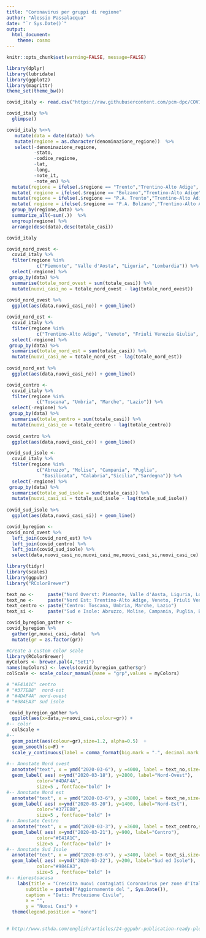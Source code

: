 ```yaml
---
title: "Coronavirus per gruppi di regione"
author: "Alessio Passalacqua"
date: "`r Sys.Date()`"
output: 
  html_document:
    theme: cosmo
---
```


```r
knitr::opts_chunk$set(warning=FALSE, message=FALSE)
```

```r
library(dplyr)
library(lubridate)
library(ggplot2)
library(magrittr)
theme_set(theme_bw())
```


```r
covid_italy <- read.csv("https://raw.githubusercontent.com/pcm-dpc/COVID-19/master/dati-regioni/dpc-covid19-ita-regioni.csv")
```


```r
covid_italy %>%
  glimpse()
```


```r
covid_italy %<>%
   mutate(data = date(data)) %>%
   mutate(regione = as.character(denominazione_regione))  %>%
   select(-denominazione_regione,
          -stato,
          -codice_regione,
          -lat,
          -long,
          -note_it,
          -note_en) %>%
  mutate(regione = ifelse(.$regione == "Trento","Trentino-Alto Adige",.$regione))%>%
  mutate( regione = ifelse(.$regione == "Bolzano","Trentino-Alto Adige",.$regione)) %>%
  mutate(regione = ifelse(.$regione == "P.A. Trento","Trentino-Alto Adige",.$regione))%>%
  mutate( regione = ifelse(.$regione == "P.A. Bolzano","Trentino-Alto Adige",.$regione)) %>%
  group_by(regione,data) %>%
  summarize_all(~sum(.))  %>%
  ungroup(regione) %>%
  arrange(desc(data),desc(totale_casi)) 
```

```r
covid_italy
```

```r
covid_nord_ovest <- 
  covid_italy %>%
  filter(regione %in% 
           c("Piemonte", "Valle d'Aosta", "Liguria", "Lombardia")) %>%
  select(-regione) %>%
 group_by(data) %>%
  summarise(totale_nord_ovest = sum(totale_casi)) %>%
  mutate(nuovi_casi_no = totale_nord_ovest - lag(totale_nord_ovest)) 
  
covid_nord_ovest %>%
  ggplot(aes(data,nuovi_casi_no)) + geom_line()
```


```r
covid_nord_est <- 
  covid_italy %>%
  filter(regione %in% 
           c("Trentino-Alto Adige", "Veneto", "Friuli Venezia Giulia", "Emilia Romagna")) %>%
  select(-regione) %>%
 group_by(data) %>%
  summarise(totale_nord_est = sum(totale_casi)) %>%
  mutate(nuovi_casi_ne = totale_nord_est - lag(totale_nord_est)) 
  
covid_nord_est %>%
  ggplot(aes(data,nuovi_casi_ne)) + geom_line()
```

```r
covid_centro <- 
  covid_italy %>%
  filter(regione %in% 
           c("Toscana", "Umbria", "Marche", "Lazio")) %>%
  select(-regione) %>%
 group_by(data) %>%
  summarise(totale_centro = sum(totale_casi)) %>%
  mutate(nuovi_casi_ce = totale_centro - lag(totale_centro)) 
  
covid_centro %>%
  ggplot(aes(data,nuovi_casi_ce)) + geom_line()
```

```r
covid_sud_isole <- 
  covid_italy %>%
  filter(regione %in% 
           c("Abruzzo", "Molise", "Campania", "Puglia", 
             "Basilicata", "Calabria","Sicilia","Sardegna")) %>%
  select(-regione) %>%
 group_by(data) %>%
  summarise(totale_sud_isole = sum(totale_casi)) %>%
  mutate(nuovi_casi_si = totale_sud_isole - lag(totale_sud_isole)) 
  
covid_sud_isole %>%
  ggplot(aes(data,nuovi_casi_si)) + geom_line()
```



```r
covid_byregion <-
covid_nord_ovest %>%
  left_join(covid_nord_est) %>%
  left_join(covid_centro) %>%
  left_join(covid_sud_isole) %>%
  select(data,nuovi_casi_no,nuovi_casi_ne,nuovi_casi_si,nuovi_casi_ce)
```

```r
library(tidyr)
library(scales)
library(ggpubr)
library("RColorBrewer")

text_no <-     paste("Nord Overst: Piemonte, Valle d'Aosta, Liguria, Lombardia")
text_ne <-     paste("Nord Est: Trentino-Alto Adige, Veneto, Friuli Venezia Giulia, Emilia-Romagna")
text_centro <- paste("Centro: Toscana, Umbria, Marche, Lazio")
text_si <-     paste("Sud e Isole: Abruzzo, Molise, Campania, Puglia, Basilicata, Calabria, Sicilia, Sardegna")

covid_byregion_gather <-
covid_byregion %>%
  gather(gr,nuovi_casi,-data)  %>%
  mutate(gr = as.factor(gr))

#Create a custom color scale
library(RColorBrewer)
myColors <- brewer.pal(4,"Set1")
names(myColors) <- levels(covid_byregion_gather$gr)
colScale <- scale_colour_manual(name = "grp",values = myColors)

# "#E41A1C" centro
# "#377EB8"  nord-est
# "#4DAF4A" nord-ovest
# "#984EA3" sud isole

 covid_byregion_gather %>%
  ggplot(aes(x=data,y=nuovi_casi,colour=gr)) + 
#-- color
  colScale +
#--   
  geom_point(aes(colour=gr),size=1.2, alpha=0.5)  +
  geom_smooth(se=F) +
  scale_y_continuous(label = comma_format(big.mark = ".", decimal.mark = ",")  ) +
   
#-- Annotate Nord ovest   
  annotate("text", x = ymd("2020-03-6"), y =4000, label = text_no,size=3)   +
  geom_label( aes( x=ymd("2020-03-18"), y=2800, label="Nord-Ovest"),                  
           color="#4DAF4A", 
           size=5 , fontface="bold" )+  
#-- Annotate Nord est   
  annotate("text", x = ymd("2020-03-6"), y =3800, label = text_ne,size=3)   +
  geom_label( aes( x=ymd("2020-03-20"), y=1400, label="Nord-Est"),                  
           color="#377EB8", 
           size=5 , fontface="bold" )+  
#-- Annotate Centro   
  annotate("text", x = ymd("2020-03-3"), y =3600, label = text_centro,size=3)   +
  geom_label( aes( x=ymd("2020-03-21"), y=900, label="Centro"),                  
           color="#E41A1C", 
           size=5 , fontface="bold" )+  
#-- Annotate Sud Isole   
  annotate("text", x = ymd("2020-03-6"), y =3400, label = text_si,size=3)   +
  geom_label( aes( x=ymd("2020-03-22"), y=200, label="Sud ed Isole"),                  
           color="#984EA3", 
           size=5 , fontface="bold" )+  
#-- #iorestoacasa  
    labs(title = "Crescita nuovi contagiati Coronavirus per zone d'Italia",
       subtitle = paste0("Aggiornamento del ", Sys.Date()),
       caption = "Dati: Protezione Civile",
       x = "",
       y = "Nuovi Casi") +
  theme(legend.position = "none") 
  
```


```r
# http://www.sthda.com/english/articles/24-ggpubr-publication-ready-plots/81-ggplot2-easy-way-to-mix-multiple-graphs-on-the-same-page/
```



